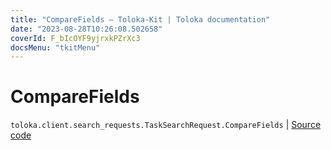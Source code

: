 ```yaml
---
title: "CompareFields — Toloka-Kit | Toloka documentation"
date: "2023-08-28T10:26:08.502658"
coverId: F_bIcOYF9yjrxkPZrXc3
docsMenu: "tkitMenu"
---
```


# CompareFields

`toloka.client.search_requests.TaskSearchRequest.CompareFields` | [Source code](https://github.com/Toloka/toloka-kit/blob/v1.2.1/src/client/search_requests.py#L516)